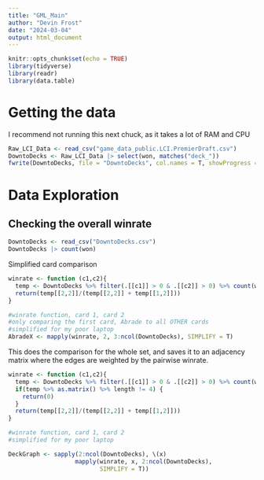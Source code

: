 ```yaml
---
title: "GML_Main"
author: "Devin Frost"
date: "2024-03-04"
output: html_document
---
```


```r
knitr::opts_chunk$set(echo = TRUE)
library(tidyverse)
library(readr)
library(data.table)
```

# Getting the data

I recommend not running this next chuck, as it takes a lot of RAM and CPU
```r
Raw_LCI_Data <- read_csv("game_data_public.LCI.PremierDraft.csv")
DowntoDecks <- Raw_LCI_Data |> select(won, matches("deck_"))
fwrite(DowntoDecks, file = "DowntoDecks", col.names = T, showProgress = T)

```


# Data Exploration

## Checking the overall winrate
```r
DowntoDecks <- read_csv("DowntoDecks.csv")
DowntoDecks |> count(won)

```
Simplified card comparison
```r
winrate <- function (c1,c2){
  temp <- DowntoDecks %>% filter(.[[c1]] > 0 & .[[c2]] > 0) %>% count(won)
  return(temp[[2,2]]/(temp[[2,2]] + temp[[1,2]]))
}

#winrate function, card 1, card 2
#only comparing the first card, Abrade to all OTHER cards 
#simplified for my poor laptop
AbradeX <- mapply(winrate, 2, 3:ncol(DowntoDecks), SIMPLIFY = T)
```

This does the comparison for the whole set, and saves it to an adjacency matrix where the edges are weighted by the pairwise winrate.
```r

winrate <- function (c1,c2){
  temp <- DowntoDecks %>% filter(.[[c1]] > 0 & .[[c2]] > 0) %>% count(won)
  if(temp %>% as.matrix() %>% length != 4) {
    return(0)
  }
  return(temp[[2,2]]/(temp[[2,2]] + temp[[1,2]]))
}

#winrate function, card 1, card 2
#simplified for my poor laptop

DeckGraph <- sapply(2:ncol(DowntoDecks), \(x) 
                   mapply(winrate, x, 2:ncol(DowntoDecks), 
                          SIMPLIFY = T))
```

